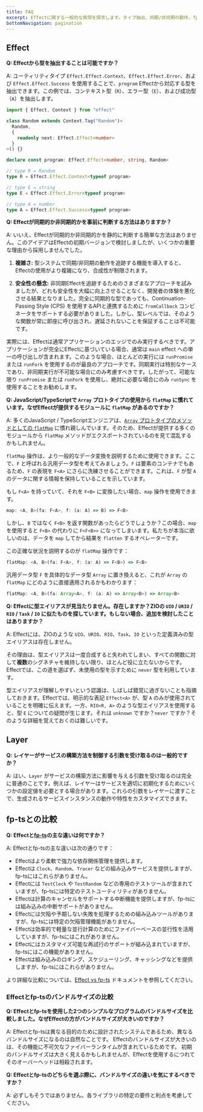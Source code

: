 ```yaml
---
title: FAQ
excerpt: Effectに関する一般的な質問を探求します。タイプ抽出、同期/非同期の動作、fp-tsとの比較、flatMapの理解、ZIOのような型エイリアスの欠如について学びます。レイヤーの設定と、レイヤー内のサービス構築に影響を与える引数の受け入れの柔軟性についても学びます。
bottomNavigation: pagination
---
```


## Effect

**Q: Effectから型を抽出することは可能ですか？**

A: ユーティリティタイプ `Effect.Effect.Context`、`Effect.Effect.Error`、および `Effect.Effect.Success` を使用することで、`program` Effectから対応する型を抽出できます。この例では、コンテキスト型（`R`）、エラー型（`E`）、および成功型（`A`）を抽出します。

```ts twoslash
import { Effect, Context } from "effect"

class Random extends Context.Tag("Random")<
  Random,
  {
    readonly next: Effect.Effect<number>
  }
>() {}

declare const program: Effect.Effect<number, string, Random>

// type R = Random
type R = Effect.Effect.Context<typeof program>

// type E = string
type E = Effect.Effect.Error<typeof program>

// type A = number
type A = Effect.Effect.Success<typeof program>
```

**Q: Effectが同期的か非同期的かを事前に判断する方法はありますか？**

A: いいえ、Effectが同期的か非同期的かを静的に判断する簡単な方法はありません。このアイデアはEffectの初期バージョンで検討しましたが、いくつかの重要な理由から採用しませんでした。

1. **複雑さ:** 型システムで同期/非同期の動作を追跡する機能を導入すると、Effectの使用がより複雑になり、合成性が制限されます。

2. **安全性の懸念:** 非同期Effectを追跡するためのさまざまなアプローチを試みましたが、どれも安全性を大幅に向上させることなく、開発者の体験を悪化させる結果となりました。完全に同期的な型であっても、Continuation-Passing Style (CPS) を使用するAPIと連携するために `fromCallback` コンビネータをサポートする必要がありました。しかし、型レベルでは、そのような関数が常に即座に呼び出され、遅延されないことを保証することは不可能です。

実際には、Effectは通常アプリケーションのエッジでのみ実行するべきです。アプリケーションが完全にEffectに基づいている場合、通常は `main` effect への単一の呼び出しが含まれます。このような場合、ほとんどの実行には `runPromise` または `runFork` を使用するのが最良のアプローチです。同期実行は特別なケースであり、非同期実行が不可能な場合にのみ考慮すべきです。したがって、可能な限り `runPromise` または `runFork` を使用し、絶対に必要な場合にのみ `runSync` を使用することをお勧めします。

**Q: JavaScript/TypeScriptで `Array` プロトタイプの使用から `flatMap` に慣れています。なぜEffectが提供するモジュールに `flatMap` があるのですか？**

A: 多くのJavaScript / TypeScriptエンジニアは、[`Array` プロトタイプのメソッドとしての `flatMap`](https://developer.mozilla.org/en-US/docs/Web/JavaScript/Reference/Global_Objects/Array/flatMap) に慣れ親しんでいます。そのため、Effectが提供する多くのモジュールから `flatMap` メソッドがエクスポートされているのを見て混乱するかもしれません。

`flatMap` 操作は、より一般的なデータ変換を説明するために使用できます。ここで、`F` と呼ばれる汎用データ型を考えてみましょう。`F` は要素のコンテナでもあるため、`F` の表現を `F<A>` にさらに洗練させることができます。これは、`F` が型 `A` のデータに関する情報を保持していることを示しています。

もし `F<A>` を持っていて、それを `F<B>` に変換したい場合、`map` 操作を使用できます。

```ts
map: <A, B>(fa: F<A>, f: (a: A) => B) => F<B>
```

しかし、`B` ではなく `F<B>` を返す関数があったらどうでしょうか？この場合、`map` を使用すると `F<B>` の代わりに `F<F<B>>` になってしまいます。私たちが本当に欲しいのは、データを `map` してから結果を `flatten` するオペレーターです。

この正確な状況を説明するのが `flatMap` 操作です：

```ts
flatMap: <A, B>(fa: F<A>, f: (a: A) => F<B>) => F<B>
```

汎用データ型 `F` を具体的なデータ型 `Array` に置き換えると、これが `Array` の `flatMap` にどのように直接適用されるかもわかります：

```ts
flatMap: <A, B>(fa: Array<A>, f: (a: A) => Array<B>) => Array<B>
```

**Q: Effectに型エイリアスが見当たりません。存在しますか？ZIOの `UIO` / `URIO` / `RIO` / `Task` / `IO` に似たものを探しています。もしない場合、追加を検討したことはありますか？**

A: Effectには、ZIOのような `UIO`、`URIO`、`RIO`、`Task`、`IO` といった定義済みの型エイリアスは存在しません。

その理由は、型エイリアスは一度合成すると失われてしまい、すべての関数に対して**複数**のシグネチャを維持しない限り、ほとんど役に立たないからです。Effectでは、この道を選ばず、未使用の型を示すために `never` 型を利用しています。

型エイリアスが理解しやすいという認識は、しばしば錯覚に過ぎないことも指摘しておきます。Effectでは、明示的な表記 `Effect<A>` が、型 `A` のみが使用されていることを明確に伝えます。一方、`RIO<R, A>` のような型エイリアスを使用すると、型 `E` についての疑問が生じます。それは `unknown` ですか？`never` ですか？そのような詳細を覚えておくのは難しいです。

## Layer

**Q: レイヤーがサービスの構築方法を制御する引数を受け取るのは一般的ですか？**

A: はい、`Layer` がサービスの構築方法に影響を与える引数を受け取るのは完全に普通のことです。例えば、レイヤーはサービスを適切に初期化するためにいくつかの設定値を必要とする場合があります。これらの引数をレイヤーに渡すことで、生成されるサービスインスタンスの動作や特性をカスタマイズできます。

## fp-tsとの比較

**Q: Effectと[fp-ts](https://github.com/gcanti/fp-ts)の主な違いは何ですか？**

A: Effectとfp-tsの主な違いは次の通りです：

- Effectはより柔軟で強力な依存関係管理を提供します。
- Effectは `Clock`、`Random`、`Tracer` などの組み込みサービスを提供しますが、fp-tsにはこれらがありません。
- Effectには `TestClock` や `TestRandom` などの専用のテストツールが含まれていますが、fp-tsには特定のテストユーティリティがありません。
- Effectは計算のキャンセルをサポートする中断機能を提供しますが、fp-tsには組み込みの中断サポートがありません。
- Effectには欠陥や予期しない失敗を処理するための組み込みツールがありますが、fp-tsには特定の欠陥管理機能がありません。
- Effectは効率的で軽量な並行計算のためにファイバーベースの並行性を活用していますが、fp-tsにはこれがありません。
- Effectにはカスタマイズ可能な再試行のサポートが組み込まれていますが、fp-tsにはこの機能がありません。
- Effectは組み込みのロギング、スケジューリング、キャッシングなどを提供しますが、fp-tsにはこれらがありません。

より詳細な比較については、[Effect vs fp-ts](fp-ts) ドキュメントを参照してください。

### Effectとfp-tsのバンドルサイズの比較

**Q: Effectとfp-tsを使用した2つのシンプルなプログラムのバンドルサイズを比較しました。なぜEffectの方がバンドルサイズが大きいのですか？**

A: Effectとfp-tsは異なる目的のために設計されたシステムであるため、異なるバンドルサイズになるのは自然なことです。
Effectのバンドルサイズが大きいのは、その機能に不可欠なファイバーランタイムが含まれているためです。
初期のバンドルサイズは大きく見えるかもしれませんが、Effectを使用するにつれてそのオーバーヘッドは相殺されます。

**Q: Effectとfp-tsのどちらを選ぶ際に、バンドルサイズの違いを気にするべきですか？**

A: 必ずしもそうではありません。各ライブラリの特定の要件と利点を考慮してください。
